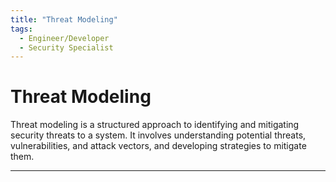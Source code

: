 ```yaml
---
title: "Threat Modeling"
tags:
  - Engineer/Developer
  - Security Specialist
---
```



<TagProvider>
<TagFilter />

# Threat Modeling

<TagList tags={frontmatter.tags} />
<AttributionList contributors={frontmatter.contributors} />

Threat modeling is a structured approach to identifying and mitigating security threats to a system. It involves
understanding potential threats, vulnerabilities, and attack vectors, and developing strategies to mitigate them.

---

</TagProvider>
<ContributeFooter />
